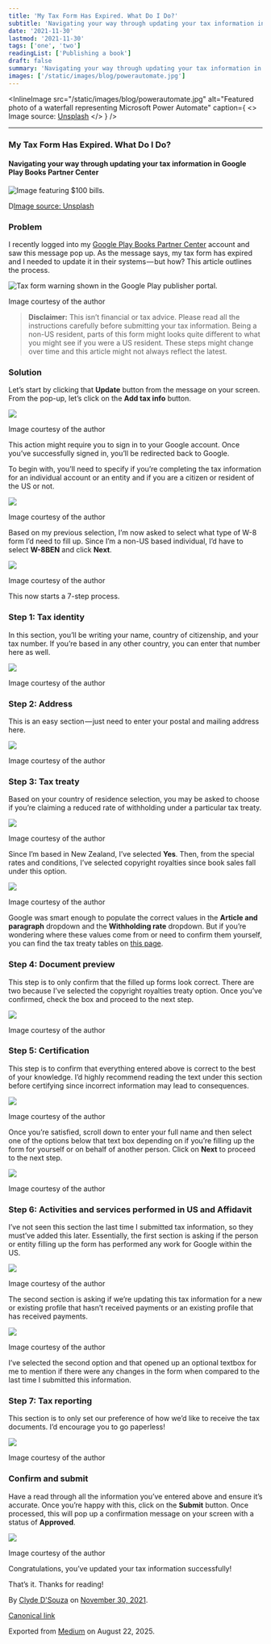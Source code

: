 ```yaml
---
title: 'My Tax Form Has Expired. What Do I Do?'
subtitle: 'Navigating your way through updating your tax information in Google Play Books Partner Center'
date: '2021-11-30'
lastmod: '2021-11-30'
tags: ['one', 'two']
readingList: ['Publishing a book']
draft: false
summary: 'Navigating your way through updating your tax information in Google Play Books Partner Center'
images: ['/static/images/blog/powerautomate.jpg']
---
```


<InlineImage
  src="/static/images/blog/powerautomate.jpg"
  alt="Featured photo of a waterfall representing Microsoft Power Automate"
  caption={
    <>
      Image source: <a href="https://unsplash.com/photos/waAAaeC9hns">Unsplash</a>
    </>
  }
/>

---

### My Tax Form Has Expired. What Do I Do?

#### Navigating your way through updating your tax information in Google Play Books Partner Center

![Image featuring $100 bills.](https://cdn-images-1.medium.com/max/2560/1*cK9Bo1eNW1gDbEJlFbwssA.jpeg)

D[Image source: Unsplash](https://unsplash.com/photos/_aUwE2DnIPg)

### Problem

I recently logged into my [Google Play Books Partner Center](https://play.google.com/books/publish/) account and saw this message pop up. As the message says, my tax form has expired and I needed to update it in their systems — but how? This article outlines the process.

![Tax form warning shown in the Google Play publisher portal.](https://cdn-images-1.medium.com/max/800/1*SAIhByfoE8wxLlfcEXO6YA.png)

Image courtesy of the author

> **Disclaimer:** This isn’t financial or tax advice. Please read all the instructions carefully before submitting your tax information. Being a non-US resident, parts of this form might looks quite different to what you might see if you were a US resident. These steps might change over time and this article might not always reflect the latest.

### Solution

Let’s start by clicking that **Update** button from the message on your screen. From the pop-up, let’s click on the **Add tax info** button.

![](https://cdn-images-1.medium.com/max/800/1*Q5QqVSXaEvwr9qP51a0FtA.png)

Image courtesy of the author

This action might require you to sign in to your Google account. Once you’ve successfully signed in, you’ll be redirected back to Google.

To begin with, you’ll need to specify if you’re completing the tax information for an individual account or an entity and if you are a citizen or resident of the US or not.

![](https://cdn-images-1.medium.com/max/800/1*RVQHRqNJxKGffcfOJ2Hwzw.png)

Image courtesy of the author

Based on my previous selection, I’m now asked to select what type of W-8 form I’d need to fill up. Since I’m a non-US based individual, I’d have to select **W-8BEN** and click **Next**.

![](https://cdn-images-1.medium.com/max/800/1*tIxioaPeshP2WEcQT1ziJw.png)

Image courtesy of the author

This now starts a 7-step process.

### Step 1: Tax identity

In this section, you’ll be writing your name, country of citizenship, and your tax number. If you’re based in any other country, you can enter that number here as well.

![](https://cdn-images-1.medium.com/max/800/1*iCEKH79w-z0MA0k1f552dg.png)

Image courtesy of the author

### Step 2: Address

This is an easy section — just need to enter your postal and mailing address here.

![](https://cdn-images-1.medium.com/max/800/1*CC9mga-D0SE-UH0UAGGCzA.png)

Image courtesy of the author

### Step 3: Tax treaty

Based on your country of residence selection, you may be asked to choose if you’re claiming a reduced rate of withholding under a particular tax treaty.

![](https://cdn-images-1.medium.com/max/800/1*yM3gWd0oS4UumJRSXzYGhA.png)

Image courtesy of the author

Since I’m based in New Zealand, I’ve selected **Yes**. Then, from the special rates and conditions, I’ve selected copyright royalties since book sales fall under this option.

![](https://cdn-images-1.medium.com/max/800/1*uOkRYKbOXpJax8f2sMfmHw.png)

Image courtesy of the author

Google was smart enough to populate the correct values in the **Article and paragraph** dropdown and the **Withholding rate** dropdown. But if you’re wondering where these values come from or need to confirm them yourself, you can find the tax treaty tables on [this page](https://www.irs.gov/individuals/international-taxpayers/tax-treaty-tables).

### Step 4: Document preview

This step is to only confirm that the filled up forms look correct. There are two because I’ve selected the copyright royalties treaty option. Once you’ve confirmed, check the box and proceed to the next step.

![](https://cdn-images-1.medium.com/max/800/1*Rdv4Q-Vy5drkFt2OibNtBw.png)

Image courtesy of the author

### Step 5: Certification

This step is to confirm that everything entered above is correct to the best of your knowledge. I’d highly recommend reading the text under this section before certifying since incorrect information may lead to consequences.

![](https://cdn-images-1.medium.com/max/800/1*4NSDynhPkGPV4M75PQRW-Q.png)

Image courtesy of the author

Once you’re satisfied, scroll down to enter your full name and then select one of the options below that text box depending on if you’re filling up the form for yourself or on behalf of another person. Click on **Next** to proceed to the next step.

![](https://cdn-images-1.medium.com/max/800/1*4Q01wIrmJXGmHUZLafBbrA.png)

Image courtesy of the author

### Step 6: Activities and services performed in US and Affidavit

I’ve not seen this section the last time I submitted tax information, so they must’ve added this later. Essentially, the first section is asking if the person or entity filling up the form has performed any work for Google within the US.

![](https://cdn-images-1.medium.com/max/800/1*MuDPfUZHsV6rxCA4cq1LWA.png)

Image courtesy of the author

The second section is asking if we’re updating this tax information for a new or existing profile that hasn’t received payments or an existing profile that has received payments.

![](https://cdn-images-1.medium.com/max/800/1*xIW9rTbwtM8XMx8TEIPdtA.png)

Image courtesy of the author

I’ve selected the second option and that opened up an optional textbox for me to mention if there were any changes in the form when compared to the last time I submitted this information.

### Step 7: Tax reporting

This section is to only set our preference of how we’d like to receive the tax documents. I’d encourage you to go paperless!

![](https://cdn-images-1.medium.com/max/800/1*8YufIA2Css5ZnuKJaJFcbw.png)

Image courtesy of the author

### Confirm and submit

Have a read through all the information you’ve entered above and ensure it’s accurate. Once you’re happy with this, click on the **Submit** button. Once processed, this will pop up a confirmation message on your screen with a status of **Approved**.

![](https://cdn-images-1.medium.com/max/800/1*G8Q9ZvXODqBvhfuc0jTP7w.png)

Image courtesy of the author

Congratulations, you’ve updated your tax information successfully!

That’s it. Thanks for reading!

By [Clyde D'Souza](https://medium.com/@clydedz) on [November 30, 2021](https://medium.com/p/349e1d503bda).

[Canonical link](https://medium.com/@clydedz/my-tax-form-has-expired-what-do-i-do-349e1d503bda)

Exported from [Medium](https://medium.com) on August 22, 2025.

